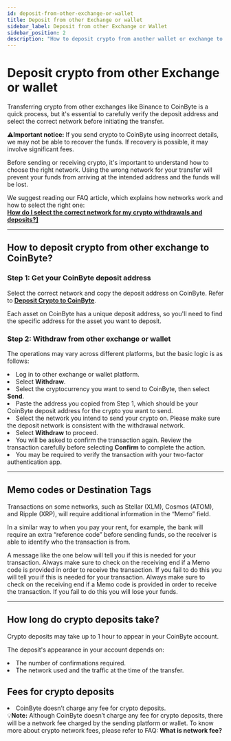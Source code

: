 ```yaml
---
id: deposit-from-other-exchange-or-wallet
title: Deposit from other Exchange or wallet
sidebar_label: Deposit from other Exchange or Wallet
sidebar_position: 2
description: "How to deposit crypto from another wallet or exchange to your CoinByte account."
---
```



# Deposit crypto from other Exchange or wallet

Transferring crypto from other exchanges like Binance to CoinByte is a quick process, but it's essential to carefully verify the deposit address and select the correct network before initiating the transfer.

<WarningBox>
⚠️<strong>Important notice:</strong> If you send crypto to CoinByte using incorrect details, we may not be able to recover the funds. If recovery is possible, it may involve significant fees.
</WarningBox>

Before sending or receiving crypto, it's important to understand how to choose the right network. Using the wrong network for your transfer will prevent your funds from arriving at the intended address and the funds will be lost.

We suggest reading our FAQ article, which explains how networks work and how to select the right one:  
<a href="/helpcenter/docs/deposits-withdrawals/withdraw-crypto/select-network-for-transfer/#how-to-select-correct-networks"><strong>How do I select the correct network for my crypto withdrawals and deposits?]</strong></a>

---

## How to deposit crypto from other exchange to CoinByte?

### Step 1: Get your CoinByte deposit address

Select the correct network and copy the deposit address on CoinByte. Refer to <a href="/helpcenter/docs/deposits-withdrawals/deposit-crypto/deposit-crypto-to-coinbyte"><strong>Deposit Crypto to CoinByte</strong></a>.

Each asset on CoinByte has a unique deposit address, so you'll need to find the specific address for the asset you want to deposit.

### Step 2: Withdraw from other exchange or wallet

The operations may vary across different platforms, but the basic logic is as follows:

<RoundStepList>
<li>Log in to other exchange or wallet platform.</li>
<li>Select <strong>Withdraw</strong>.</li>
<li>Select the cryptocurrency you want to send to CoinByte, then select <strong>Send</strong>.</li>
<li>Paste the address you copied from Step 1, which should be your CoinByte deposit address for the crypto you want to send.</li>
<li>Select the network you intend to send your crypto on. Please make sure the deposit network is consistent with the withdrawal network.</li>
<li>Select <strong>Withdraw</strong> to proceed.</li>
<li>You will be asked to confirm the transaction again. Review the transaction carefully before selecting <strong>Confirm</strong> to complete the action.</li>
<li>You may be required to verify the transaction with your two-factor authentication app.</li>
</RoundStepList>

---

## Memo codes or Destination Tags

Transactions on some networks, such as Stellar (XLM), Cosmos (ATOM), and Ripple (XRP), will require additional information in the “Memo” field.  

In a similar way to when you pay your rent, for example, the bank will require an extra “reference code” before sending funds, so the receiver is able to identify who the transaction is from.

A message like the one below will tell you if this is needed for your transaction. Always make sure to check on the receiving end if a Memo code is provided in order to receive the transaction. If you fail to do this you will tell you if this is needed for your transaction. Always make sure to check on the receiving end if a Memo code is provided in order to receive the transaction. If you fail to do this you will lose your funds.

---

## How long do crypto deposits take?

Crypto deposits may take up to 1 hour to appear in your CoinByte account.

The deposit's appearance in your account depends on:

<TickList>
<li>The number of confirmations required.</li>
<li>The network used and the traffic at the time of the transfer.</li>
</TickList>

## Fees for crypto deposits

<TickList>
<li>CoinByte doesn’t charge any fee for crypto deposits.</li>
</TickList>

<InfoBox>
💡<strong>Note:</strong> Although CoinByte doesn’t charge any fee for crypto deposits, there will be a network fee charged by the sending platform or wallet.  
To know more about crypto network fees, please refer to FAQ: <strong>What is network fee?</strong>
</InfoBox>

<RelatedArticles category="deposit-crypto" />

